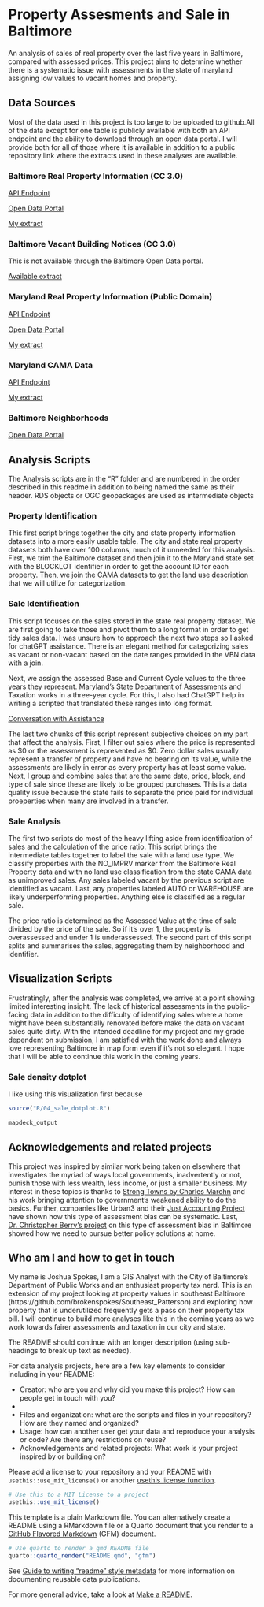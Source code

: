 # Property Assesments and Sale in Baltimore

An analysis of sales of real property over the last five years in Baltimore, compared
with assessed prices. This project aims to determine whether there is a systematic
issue with assessments in the state of maryland assigning low values to vacant homes
and property.

## Data Sources

Most of the data used in this project is too large to be uploaded to github.All of
the data except for one table is publicly available with both an API endpoint
and the ability to download through an open data portal. I will provide both for
all of those where it is available in addition to a public repository link where
the extracts used in these analyses are available.

### Baltimore Real Property Information (CC 3.0)

[API Endpoint](https://geodata.baltimorecity.gov/egis/rest/services/CityView/Realproperty_OB/FeatureServer/0)

[Open Data Portal](https://data.baltimorecity.gov/datasets/baltimore::real-property-information-2/about)

[My extract](https://doi.org/10.5281/zenodo.14498393)

### Baltimore Vacant Building Notices (CC 3.0)

This is not available through the Baltimore Open Data portal.

[Available extract](https://doi.org/10.5281/zenodo.14497481)

### Maryland Real Property Information (Public Domain)

[API Endpoint](https://geodata.md.gov/imap/rest/services/PlanningCadastre/MD_ParcelBoundaries/MapServer/0)

[Open Data Portal](https://opendata.maryland.gov/Business-and-Economy/Maryland-Real-Property-Assessments_Hidden-Property/ed4q-f8tm/about_data)

[My extract](https://doi.org/10.5281/zenodo.14498401)

### Maryland CAMA Data

[API Endpoint](https://geodata.md.gov/imap/rest/services/PlanningCadastre/MD_ComputerAssistedMassAppraisal/MapServer)

[My extract](https://doi.org/10.5281/zenodo.14498436)

### Baltimore Neighborhoods

[Open Data Portal](https://data.baltimorecity.gov/datasets/baltimore::neighborhood-statistical-area-nsa-boundaries/about)

## Analysis Scripts

The Analysis scripts are in the "R" folder and are numbered in the order described
in this readme in addition to being named the same as their header. RDS objects or
OGC geopackages are used as intermediate objects 

### Property Identification

This first script brings together the city and state property information datasets
into a more easily usable table. The city and state real property datasets both have
over 100 columns, much of it unneeded for this analysis. First, we trim the Baltimore
dataset and then join it to the Maryland state set with the BLOCKLOT identifier in
order to get the account ID for each property. Then, we join the CAMA datasets to
get the land use description that we will utilize for categorization.

### Sale Identification

This script focuses on the sales stored in the state real property dataset. We are
first going to take those and pivot them to a long format in order to get tidy sales
data. I was unsure how to approach the next two steps so I asked for chatGPT assistance.
There is an elegant method for categorizing sales as vacant or non-vacant based on
the date ranges provided in the VBN data with a join.

Next, we assign the assessed Base and Current Cycle values to the three years they
represent. Maryland's State Department of Assessments and Taxation works in a three-year
cycle. For this, I also had ChatGPT help in writing a scripted that translated these
ranges into long format.

[Conversation with Assistance](https://chatgpt.com/share/675f4586-a0cc-8010-8570-52b9856d12c8)

The last two chunks of this script represent subjective choices on my part that affect
the analysis. First, I filter out sales where the price is represented as $0 or the
assessment is represented as $0. Zero dollar sales usually represent a transfer of
property and have no bearing on its value, while the assessments are likely in error
as every property has at least some value. Next, I group and combine sales that are
the same date, price, block, and type of sale since these are likely to be grouped
purchases. This is a data quality issue because the state fails to separate the price
paid for individual proeperties when many are involved in a transfer.

### Sale Analysis

The first two scripts do most of the heavy lifting aside from identification of sales
and the calculation of the price ratio. This script brings the intermediate tables
together to label the sale with a land use type. We classify properties with the NO_IMPRV
marker from the Baltimore Real Property data and with no land use classification from
the state CAMA data as unimproved sales. Any sales labeled vacant by the previous script
are identified as vacant. Last, any properties labeled AUTO or WAREHOUSE are likely
underperforming properties. Anything else is classified as a regular sale.

The price ratio is determined as the Assessed Value at the time of sale divided by
the price of the sale. So if it's over 1, the property is overassessed and under 1
is underassessed. The second part of this script splits and summarises the sales, aggregating
them by neighborhood and identifier.

## Visualization Scripts

Frustratingly, after the analysis was completed, we arrive at a point showing limited
interesting insight. The lack of historical assessments in the public-facing data
in addition to the difficulty of identifying sales where a home might have been substantially
renovated before make the data on vacant sales quite dirty. With the intended deadline
for my project and my grade dependent on submission, I am satisfied with the work
done and always love representing Baltimore in map form even if it's not so elegant.
I hope that I will be able to continue this work in the coming years.

### Sale density dotplot

I like using this visualization first because 

```r
source("R/04_sale_dotplot.R")

mapdeck_output
```

## Acknowledgements and related projects

This project was inspired by similar work being taken on elsewhere that investigates
the myriad of ways local governments, inadvertently or not, punish those with less
wealth, less income, or just a smaller business. My interest in these topics is thanks
to [Strong Towns by Charles Marohn](https://www.strongtowns.org/) and his work bringing
attention to government's weakened ability to do the basics. Further, companies like
Urban3 and their [Just Accounting Project](https://www.justaccounting.org/) have shown how this type of assessment bias
can be systematic. Last, [Dr. Christopher Berry's project](https://s3.us-east-2.amazonaws.com/propertytaxdata.uchicago.edu/nationwide_reports/web/Baltimore%20city_Maryland.html#5_who_is_over-assessed) on this type of assessment
bias in Baltimore showed how we need to pursue better policy solutions at home. 


## Who am I and how to get in touch

My name is Joshua Spokes, I am a GIS Analyst with the City of Baltimore's Department
of Public Works and an enthusiast property tax nerd. This is an extension of my project
looking at property values in southeast Baltimore (https://github.com/brokenspokes/Southeast_Patterson)
and exploring how property that is underutilized frequently gets a pass on their
property tax bill. I will continue to build more analyses like this in the coming
years as we work towards fairer assessments and taxation in our city and state.

The README should continue with an longer description (using sub-headings to break up text as needed).

For data analysis projects, here are a few key elements to consider including in your README:

- Creator: who are you and why did you make this project? How can people get in touch with you?
- 
- Files and organization: what are the scripts and files in your repository? How are they named and organized?
- Usage: how can another user get your data and reproduce your analysis or code? Are there any restrictions on reuse?
- Acknowledgements and related projects: What work is your project inspired by or building on?

Please add a license to your repository and your README with `usethis::use_mit_license()` or another [usethis license function](https://usethis.r-lib.org/reference/licenses.html).

```r
# Use this to a MIT License to a project 
usethis::use_mit_license()
```

This template is a plain Markdown file. You can alternatively create a README using a RMarkdown file or a Quarto document that you render to a [GitHub Flavored Markdown](https://quarto.org/docs/output-formats/gfm.html) (GFM) document.

```r
# Use quarto to render a qmd README file
quarto::quarto_render("README.qmd", "gfm")
```

See [Guide to writing “readme” style metadata](https://data.research.cornell.edu/data-management/sharing/readme/) for more information on documenting reusable data publications.

For more general advice, take a look at [Make a README](https://www.makeareadme.com/).


